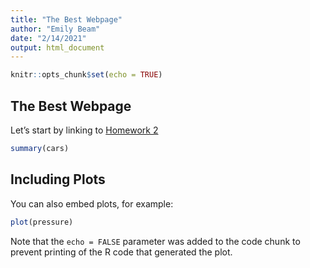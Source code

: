 ```yaml
---
title: "The Best Webpage"
author: "Emily Beam"
date: "2/14/2021"
output: html_document
---
```


```r
knitr::opts_chunk$set(echo = TRUE)
```

## The Best Webpage 

Let's start by linking to [Homework 2](homework_02.Rmd)




```r
summary(cars)
```

## Including Plots

You can also embed plots, for example:

```r
plot(pressure)
```

Note that the `echo = FALSE` parameter was added to the code chunk to prevent printing of the R code that generated the plot.
